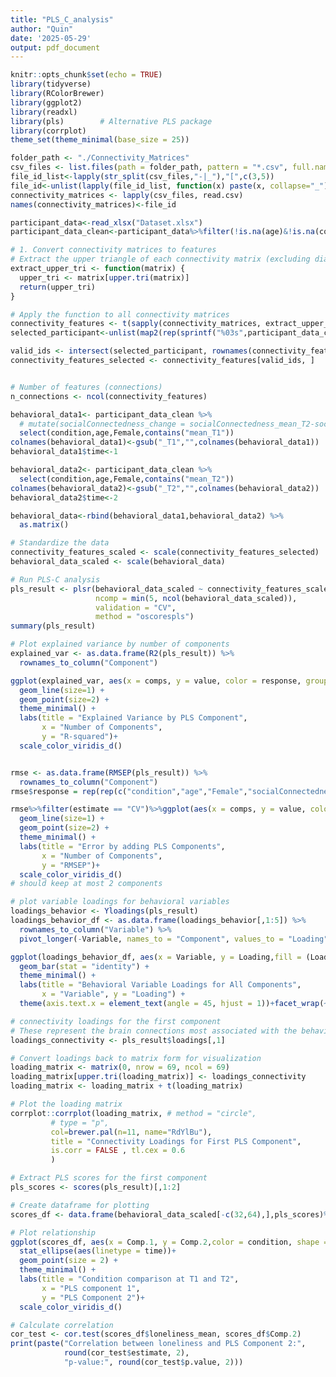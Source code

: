 ```yaml
---
title: "PLS_C_analysis"
author: "Quin"
date: '2025-05-29'
output: pdf_document
---
```


```r
knitr::opts_chunk$set(echo = TRUE)
library(tidyverse)
library(RColorBrewer)
library(ggplot2)
library(readxl)
library(pls)        # Alternative PLS package
library(corrplot)
theme_set(theme_minimal(base_size = 25))
```



```r
folder_path <- "./Connectivity_Matrices"
csv_files <- list.files(path = folder_path, pattern = "*.csv", full.names = TRUE)
file_id_list<-lapply(str_split(csv_files,"-|_"),"[",c(3,5))
file_id<-unlist(lapply(file_id_list, function(x) paste(x, collapse="_")))
connectivity_matrices <- lapply(csv_files, read.csv)
names(connectivity_matrices)<-file_id

participant_data<-read_xlsx("Dataset.xlsx")
participant_data_clean<-participant_data%>%filter(!is.na(age)&!is.na(condition))%>%filter(SubID!=9)
```



```r
# 1. Convert connectivity matrices to features
# Extract the upper triangle of each connectivity matrix (excluding diagonal)
extract_upper_tri <- function(matrix) {
  upper_tri <- matrix[upper.tri(matrix)]
  return(upper_tri)
}

# Apply the function to all connectivity matrices
connectivity_features <- t(sapply(connectivity_matrices, extract_upper_tri))
selected_participant<-unlist(map2(rep(sprintf("%03s",participant_data_clean$SubID),each =2), rep(c("01","02"),32), ~ paste(.x, .y, sep = "_")))

valid_ids <- intersect(selected_participant, rownames(connectivity_features))
connectivity_features_selected <- connectivity_features[valid_ids, ]


# Number of features (connections)
n_connections <- ncol(connectivity_features)

```


```r
behavioral_data1<- participant_data_clean %>%
  # mutate(socialConnectedness_change = socialConnectedness_mean_T2-socialConnectedness_mean_T1, loneliness_change = loneliness_mean_T2-loneliness_mean_T1)%>%
  select(condition,age,Female,contains("mean_T1")) 
colnames(behavioral_data1)<-gsub("_T1","",colnames(behavioral_data1))
behavioral_data1$time<-1

behavioral_data2<- participant_data_clean %>%
  select(condition,age,Female,contains("mean_T2"))
colnames(behavioral_data2)<-gsub("_T2","",colnames(behavioral_data2))
behavioral_data2$time<-2

behavioral_data<-rbind(behavioral_data1,behavioral_data2) %>%
  as.matrix()

```

```r
# Standardize the data
connectivity_features_scaled <- scale(connectivity_features_selected)
behavioral_data_scaled <- scale(behavioral_data)

# Run PLS-C analysis
pls_result <- plsr(behavioral_data_scaled ~ connectivity_features_scaled, 
                   ncomp = min(5, ncol(behavioral_data_scaled)), 
                   validation = "CV", 
                   method = "oscorespls")
summary(pls_result)
```

```r
# Plot explained variance by number of components
explained_var <- as.data.frame(R2(pls_result)) %>%
  rownames_to_column("Component") 

ggplot(explained_var, aes(x = comps, y = value, color = response, group = response))+
  geom_line(size=1) +
  geom_point(size=2) +
  theme_minimal() +
  labs(title = "Explained Variance by PLS Component", 
       x = "Number of Components", 
       y = "R-squared")+
  scale_color_viridis_d()


rmse <- as.data.frame(RMSEP(pls_result)) %>%
  rownames_to_column("Component")
rmse$response = rep(rep(c("condition","age","Female","socialConnectedness_mean","loneliness_mean","time"), each = 2),6)

rmse%>%filter(estimate == "CV")%>%ggplot(aes(x = comps, y = value, color = response, group = response))+
  geom_line(size=1) +
  geom_point(size=2) +
  theme_minimal() +
  labs(title = "Error by adding PLS Components", 
       x = "Number of Components", 
       y = "RMSEP")+
  scale_color_viridis_d()
# should keep at most 2 components
```
```r
# plot variable loadings for behavioral variables
loadings_behavior <- Yloadings(pls_result)
loadings_behavior_df <- as.data.frame(loadings_behavior[,1:5]) %>%
  rownames_to_column("Variable") %>%
  pivot_longer(-Variable, names_to = "Component", values_to = "Loading")

ggplot(loadings_behavior_df, aes(x = Variable, y = Loading,fill = (Loading>0))) +
  geom_bar(stat = "identity") +
  theme_minimal() +
  labs(title = "Behavioral Variable Loadings for All Components",
       x = "Variable", y = "Loading") +
  theme(axis.text.x = element_text(angle = 45, hjust = 1))+facet_wrap(~Component,nrow = 2)+scale_fill_viridis_d(guide = F)
```

```r
# connectivity loadings for the first component
# These represent the brain connections most associated with the behavioral variables
loadings_connectivity <- pls_result$loadings[,1]

# Convert loadings back to matrix form for visualization
loading_matrix <- matrix(0, nrow = 69, ncol = 69)
loading_matrix[upper.tri(loading_matrix)] <- loadings_connectivity
loading_matrix <- loading_matrix + t(loading_matrix)

# Plot the loading matrix
corrplot::corrplot(loading_matrix, # method = "circle", 
         # type = "p",
         col=brewer.pal(n=11, name="RdYlBu"),
         title = "Connectivity Loadings for First PLS Component",
         is.corr = FALSE , tl.cex = 0.6
         )

```


```r

# Extract PLS scores for the first component
pls_scores <- scores(pls_result)[,1:2]

# Create dataframe for plotting
scores_df <- data.frame(behavioral_data_scaled[-c(32,64),],pls_scores)%>%mutate(condition = ifelse(condition < 0,"LKM","PMR"),time = ifelse(time<0,"T1","T2"))

# Plot relationship
ggplot(scores_df, aes(x = Comp.1, y = Comp.2,color = condition, shape = time,group = interaction(time, condition))) +
  stat_ellipse(aes(linetype = time))+
  geom_point(size = 2) +
  theme_minimal() +
  labs(title = "Condition comparison at T1 and T2",
       x = "PLS component 1", 
       y = "PLS Component 2")+
  scale_color_viridis_d()

# Calculate correlation
cor_test <- cor.test(scores_df$loneliness_mean, scores_df$Comp.2)
print(paste("Correlation between loneliness and PLS Component 2:", 
            round(cor_test$estimate, 2), 
            "p-value:", round(cor_test$p.value, 2)))
```